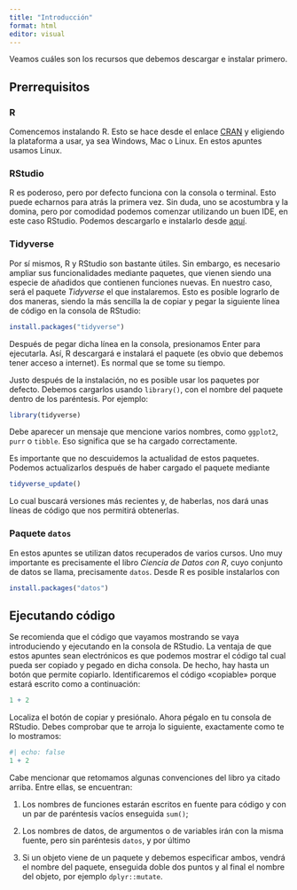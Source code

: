 ```yaml
---
title: "Introducción"
format: html
editor: visual
---
```


Veamos cuáles son los recursos que debemos descargar e instalar primero.

## Prerrequisitos {#quarto}

### R {#r}

Comencemos instalando R. Esto se hace desde el enlace [CRAN](https://cloud.r-project.org/) y eligiendo la plataforma a usar, ya sea Windows, Mac o Linux. En estos apuntes usamos Linux.

### RStudio {#rstudio}

R es poderoso, pero por defecto funciona con la consola o terminal. Esto puede echarnos para atrás la primera vez. Sin duda, uno se acostumbra y la domina, pero por comodidad podemos comenzar utilizando un buen IDE, en este caso RStudio. Podemos descargarlo e instalarlo desde [aquí](https://posit.co/download/rstudio-desktop/).

### Tidyverse {#tidyverse}

Por sí mismos, R y RStudio son bastante útiles. Sin embargo, es necesario ampliar sus funcionalidades mediante paquetes, que vienen siendo una especie de añadidos que contienen funciones nuevas. En nuestro caso, será el paquete *Tidyverse* el que instalaremos. Esto es posible lograrlo de dos maneras, siendo la más sencilla la de copiar y pegar la siguiente línea de código en la consola de RStudio:

``` r
install.packages("tidyverse")
```

Después de pegar dicha línea en la consola, presionamos Enter para ejecutarla. Así, R descargará e instalará el paquete (es obvio que debemos tener acceso a internet). Es normal que se tome su tiempo.

Justo después de la instalación, no es posible usar los paquetes por defecto. Debemos cargarlos usando `library()`, con el nombre del paquete dentro de los paréntesis. Por ejemplo:

``` r
library(tidyverse)
```

Debe aparecer un mensaje que mencione varios nombres, como `ggplot2`, `purr` o `tibble`. Eso significa que se ha cargado correctamente.

Es importante que no descuidemos la actualidad de estos paquetes. Podemos actualizarlos después de haber cargado el paquete mediante

``` r
tidyverse_update()
```

Lo cual buscará versiones más recientes y, de haberlas, nos dará unas líneas de código que nos permitirá obtenerlas.

### Paquete `datos` {#paquete-datos}

En estos apuntes se utilizan datos recuperados de varios cursos. Uno muy importante es precisamente el libro *Ciencia de Datos con R*, cuyo conjunto de datos se llama, precisamente `datos`. Desde R es posible instalarlos con

``` r
install.packages("datos")
```

## Ejecutando código {#ejecutando-código}

Se recomienda que el código que vayamos mostrando se vaya introduciendo y ejecutando en la consola de RStudio. La ventaja de que estos apuntes sean electrónicos es que podemos mostrar el código tal cual pueda ser copiado y pegado en dicha consola. De hecho, hay hasta un botón que permite copiarlo. Identificaremos el código «copiable» porque estará escrito como a continuación:

``` r
1 + 2 
```

Localiza el botón de copiar y presiónalo. Ahora pégalo en tu consola de RStudio. Debes comprobar que te arroja lo siguiente, exactamente como te lo mostramos:

```r
#| echo: false
1 + 2
```

Cabe mencionar que retomamos algunas convenciones del libro ya citado arriba. Entre ellas, se encuentran:

1.  Los nombres de funciones estarán escritos en fuente para código y con un par de paréntesis vacíos enseguida `sum()`;

2.  Los nombres de datos, de argumentos o de variables irán con la misma fuente, pero sin paréntesis `datos`, y por último

3.  Si un objeto viene de un paquete y debemos especificar ambos, vendrá el nombre del paquete, enseguida doble dos puntos y al final el nombre del objeto, por ejemplo `dplyr::mutate`.
